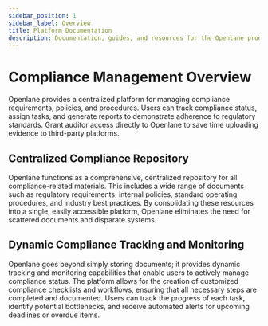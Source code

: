 ```yaml
---
sidebar_position: 1
sidebar_label: Overview
title: Platform Documentation
description: Documentation, guides, and resources for the Openlane product
---
```


#  Compliance Management Overview

Openlane provides a centralized platform for managing compliance requirements, policies, and procedures. Users can track compliance status, assign tasks, and generate reports to demonstrate adherence to regulatory standards. Grant auditor access directly to Openlane to save time uploading evidence to third-party platforms.

## Centralized Compliance Repository

Openlane functions as a comprehensive, centralized repository for all compliance-related materials. This includes a wide range of documents such as regulatory requirements, internal policies, standard operating procedures, and industry best practices. By consolidating these resources into a single, easily accessible platform, Openlane eliminates the need for scattered documents and disparate systems.

## Dynamic Compliance Tracking and Monitoring

Openlane goes beyond simply storing documents; it provides dynamic tracking and monitoring capabilities that enable users to actively manage compliance status. The platform allows for the creation of customized compliance checklists and workflows, ensuring that all necessary steps are completed and documented. Users can track the progress of each task, identify potential bottlenecks, and receive automated alerts for upcoming deadlines or overdue items.